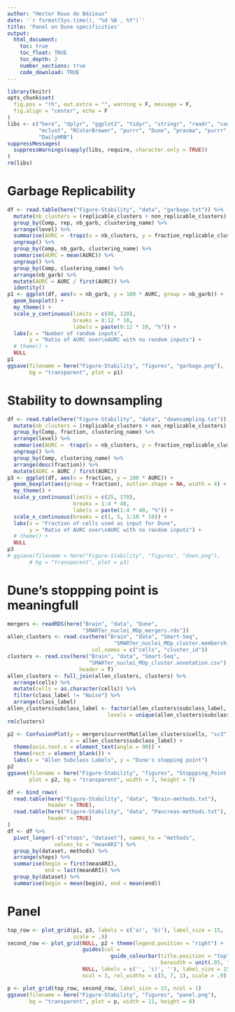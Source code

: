 ```yaml
---
author: "Hector Roux de Bézieux"
date: '`r format(Sys.time(), "%d %B , %Y")`'
title: 'Panel on Dune specificities'
output:
  html_document:
    toc: true
    toc_float: TRUE
    toc_depth: 2
    number_sections: true
    code_download: TRUE
---
```


```r
library(knitr)
opts_chunk$set(
  fig.pos = "!h", out.extra = "", warning = F, message = F,
  fig.align = "center", echo = F
)
libs <- c("here", "dplyr", "ggplot2", "tidyr", "stringr", "readr", "cowplot",
          "mclust", "RColorBrewer", "purrr", "Dune", "pracma", "purrr",
          "DailyHRB")
suppressMessages(
  suppressWarnings(sapply(libs, require, character.only = TRUE))
)
rm(libs)
```

# Garbage Replicability

```r
df <- read.table(here("Figure-Stability", "data", "garbage.txt")) %>%
  mutate(nb_clusters = (replicable_clusters + non_replicable_clusters) / 2) %>%
  group_by(Comp, rep, nb_garb, clustering_name) %>%
  arrange(level) %>%
  summarise(AURC = -trapz(x = nb_clusters, y = fraction_replicable_clusters)) %>%
  ungroup() %>%
  group_by(Comp, nb_garb, clustering_name) %>%
  summarise(AURC = mean(AURC)) %>%
  ungroup() %>%
  group_by(Comp, clustering_name) %>%
  arrange(nb_garb) %>%
  mutate(AURC = AURC / first(AURC)) %>%
  identity()
p1 <- ggplot(df, aes(x = nb_garb, y = 100 * AURC, group = nb_garb)) +
  geom_boxplot() +
  my_theme() +
  scale_y_continuous(limits = c(80, 120), 
                     breaks = 8:12 * 10,
                     labels = paste(8:12 * 10, "%")) +
  labs(x = "Number of random inputs",
       y = "Ratio of AURC over\nAURC with no random inputs") +
  # theme() +
  NULL
p1
ggsave(filename = here("Figure-Stability", "figures", "garbage.png"),
       bg = "transparent", plot = p1)
```

# Stability to downsampling

```r
df <- read.table(here("Figure-Stability", "data", "downsampling.txt")) %>%
  mutate(nb_clusters = (replicable_clusters + non_replicable_clusters) / 2) %>%
  group_by(Comp, fraction, clustering_name) %>%
  arrange(level) %>%
  summarise(AURC = -trapz(x = nb_clusters, y = fraction_replicable_clusters)) %>%
  ungroup() %>%
  group_by(Comp, clustering_name) %>%
  arrange(desc(fraction)) %>%
  mutate(AURC = AURC / first(AURC))
p3 <- ggplot(df, aes(x = fraction, y = 100 * AURC)) +
  geom_boxplot(aes(group = fraction), outlier.shape = NA, width = 4) +
  my_theme() +
  scale_y_continuous(limits = c(25, 170),
                     breaks = 1:4 * 40,
                     labels = paste(1:4 * 40, "%")) +
  scale_x_continuous(breaks = c(1, 5, 1:10 * 10)) +
  labs(x = "Fraction of cells used as input for Dune",
       y = "Ratio of AURC over\nAURC with no random inputs") +
  # theme() +
  NULL
p3
# ggsave(filename = here("Figure-Stability", "figures", "down.png"),
       # bg = "transparent", plot = p3)
```

# Dune's stoppping point is meaningfull

```r
mergers <- readRDS(here("Brain", "data", "Dune",
                        "SMARTer_nuclei_MOp_mergers.rds"))
allen_clusters <- read.csv(here("Brain", "data", "Smart-Seq",
                                  "SMARTer_nuclei_MOp_cluster.membership.csv"),
                           col.names = c("cells", "cluster_id"))
clusters <- read.csv(here("Brain", "data", "Smart-Seq",
                          "SMARTer_nuclei_MOp_cluster.annotation.csv"),
                       header = T)
allen_clusters <- full_join(allen_clusters, clusters) %>%
  arrange(cells) %>%
  mutate(cells = as.character(cells)) %>%
  filter(class_label != "Noise") %>%
  arrange(class_label)
allen_clusters$subclass_label <- factor(allen_clusters$subclass_label,
                                levels = unique(allen_clusters$subclass_label))
rm(clusters)

p2 <- ConfusionPlot(y = mergers$currentMat[allen_clusters$cells, "sc3"],
                    x = allen_clusters$subclass_label) +
  theme(axis.text.x = element_text(angle = 90)) +
  theme(rect = element_blank()) +
  labs(x = "Allen Subclass Labels", y = "Dune's stopping point")
p2
ggsave(filename = here("Figure-Stability", "figures", "Stoppping_Point.png"),
       plot = p2, bg = "transparent", width = 7, height = 7)
```


```r
df <- bind_rows(
  read.table(here("Figure-Stability", "data", "Brain-methods.txt"),
             header = TRUE),
  read.table(here("Figure-Stability", "data", "Pancreas-methods.txt"),
             header = TRUE)
)
df <- df %>% 
  pivot_longer(-c("steps", "dataset"), names_to = "methods",
               values_to = "meanARI") %>%
  group_by(dataset, methods) %>%
  arrange(steps) %>%
  summarise(begin = first(meanARI),
            end = last(meanARI)) %>%
  group_by(dataset) %>%
  summarise(begin = mean(begin), end = mean(end))
```

# Panel

```r
top_row <- plot_grid(p1, p3, labels = c('a)', 'b)'), label_size = 15,
                     scale = .9)
second_row <- plot_grid(NULL, p2 + theme(legend.position = "right") +
                        guides(col = 
                                 guide_colourbar(title.position = "top",
                                                 barwidth = unit(.05, "npc"))),
                        NULL, labels = c('', 'c)', ''), label_size = 15,
                        ncol = 3, rel_widths = c(3, 7, 1), scale = .9)

p <- plot_grid(top_row, second_row, label_size = 15, ncol = 1)
ggsave(filename = here("Figure-Stability", "figures", "panel.png"),
       bg = "transparent", plot = p, width = 11, height = 8)
```
